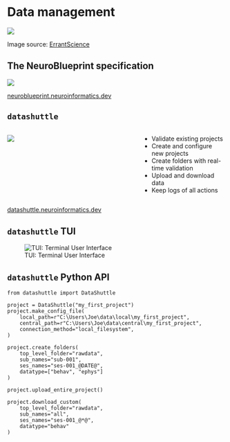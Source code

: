 # Data management

![](img/data-management/data-organisation-over-time.jpg)

::: footer
Image source: [ErrantScience](https://errantscience.com/)
:::

## The NeuroBlueprint specification {.smaller}

![](img/data-management/NeuroBlueprint_project_tree_light.png)


::: footer
[neuroblueprint.neuroinformatics.dev](https://neuroblueprint.neuroinformatics.dev/){fig-align="center"}
:::

## `datashuttle` {.smaller}

:::: {.columns}

::: {.column width="60%"}
![](img/data-management/datashuttle-overview-light.png){fig-align=left}
:::

::: {.column width="40%"}

::: {.fragment}
- Validate existing projects
- Create and configure new projects
- Create folders with real-time validation
- Upload and download data
- Keep logs of all actions
:::

:::
::::

::: footer
[datashuttle.neuroinformatics.dev](https://datashuttle.neuroinformatics.dev/){fig-align="center"}
:::


## `datashuttle` TUI {.smaller}

![TUI: Terminal User Interface](img/data-management/datashuttle-tui-transfer.png){fig-align=left}

## `datashuttle` Python API {.smaller}

```.python
from datashuttle import DataShuttle

project = DataShuttle("my_first_project")
project.make_config_file(
    local_path=r"C:\Users\Joe\data\local\my_first_project",
    central_path=r"C:\Users\Joe\data\central\my_first_project",
    connection_method="local_filesystem",
)

project.create_folders(
    top_level_folder="rawdata",
    sub_names="sub-001",
    ses_names="ses-001_@DATE@",
    datatype=["behav", "ephys"]
)

project.upload_entire_project()

project.download_custom(
    top_level_folder="rawdata",
    sub_names="all",
    ses_names="ses-001_@*@",
    datatype="behav"
)
```